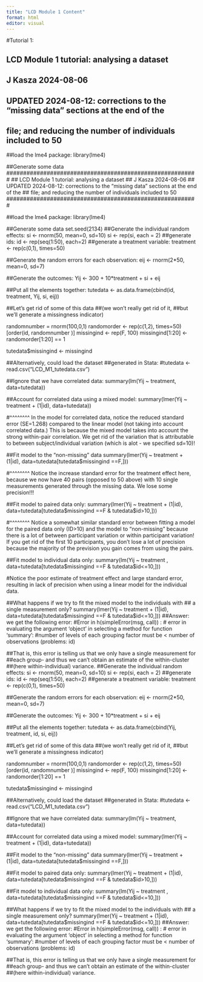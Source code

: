 ```yaml
---
title: "LCD Module 1 Content"
format: html
editor: visual
---
```


#Tutorial 1:

#########################################################
## LCD Module 1 tutorial: analysing a dataset
## J Kasza 2024-08-06
## UPDATED 2024-08-12: corrections to the "missing data" sections at the end of the 
##                      file; and reducing the number of individuals included to 50
#########################################################

##load the lme4 package:
library(lme4)

##Generate some data
#########################################################
## LCD Module 1 tutorial: analysing a dataset
## J Kasza 2024-08-06
## UPDATED 2024-08-12: corrections to the "missing data" sections at the end of the 
##                      file; and reducing the number of individuals included to 50
#########################################################

##load the lme4 package:
library(lme4)

##Generate some data
set.seed(2134)
##Generate the individual random effects:
si <- rnorm(50, mean=0, sd=10)
si <- rep(si, each = 2)
##generate ids:
id <- rep(seq(1:50), each=2)
##generate a treatment variable:
treatment <- rep(c(0,1), times=50)

##Generate the random errors for each observation:
eij <- rnorm(2*50, mean=0, sd=7)

##Generate the outcomes:
Yij <- 300 + 10*treatment + si + eij

##Put all the elements together:
tutedata <- as.data.frame(cbind(id, treatment, Yij, si, eij))

##Let's get rid of some of this data 
##(we won't really get rid of it, 
##but we'll generate a missingness indicator)

randomnumber = rnorm(100,0,1)
randomorder <- rep(c(1,2), times=50)[order(id, randomnumber )]
missingind <- rep(F, 100)
missingind[1:20] <-  randomorder[1:20] == 1  

tutedata$missingind <- missingind

##Alternatively, could load the dataset
##generated in Stata:
#tutedata <- read.csv("LCD_M1_tutedata.csv")

##Ignore that we have correlated data:
summary(lm(Yij ~ treatment, data=tutedata))

##Account for correlated data using a mixed model:
summary(lmer(Yij ~ treatment + (1|id), data=tutedata))

#^^^^^^^^ In the model for correlated data, notice the reduced standard error (SE=1.268) compared to the linear model (not taking into account correlated data.) This is because the mixed model takes into account the strong within-pair correlation. We get rid of the variation that is attributable to between subject/individual variation (which is alot - we specified sd=10)!

##Fit model to the "non-missing" data
summary(lmer(Yij ~ treatment + (1|id), data=tutedata[tutedata$missingind ==F,]))

#^^^^^^^^ Notice the increase standard error for the treatment effect here, because we now have 40 pairs (opposed to 50 above) with 10 single measurements generated through the missing data. We lose some precision!!!

##Fit model to paired data only:
summary(lmer(Yij ~ treatment + (1|id), 
             data=tutedata[tutedata$missingind ==F & tutedata$id>10,]))

#^^^^^^^^ Notice a somewhat similar standard error between fitting a model for the paired data only (ID>10) and the model to "non-missing" because there is a lot of between participant variation or within participant variation! If you get rid of the first 10 participants, you don't lose a lot of precision because the majority of the prevision you gain comes from using the pairs. 

##Fit model to individual data only:
summary(lm(Yij ~ treatment , 
             data=tutedata[tutedata$missingind ==F & tutedata$id<=10,]))
             
#Notice the poor estimate of treatment effect and large standard error, resulting in lack of precision when using a linear model for the individual data.
             

##What happens if we try to fit the mixed model to the individuals with 
## a single measurement only?
summary(lmer(Yij ~ treatment + (1|id), 
           data=tutedata[tutedata$missingind ==F & tutedata$id<=10,]))
##Answer: we get the following error:
#Error in h(simpleError(msg, call)) : 
#  error in evaluating the argument 'object' in selecting a method for function 'summary': 
#number of levels of each grouping factor must be < number of observations (problems: id)

##That is, this error is telling us that we only have a single measurement for 
##each group- and thus we can't obtain an estimate of the within-cluster 
##(here within-individual) variance.
##Generate the individual random effects:
si <- rnorm(50, mean=0, sd=10)
si <- rep(si, each = 2)
##generate ids:
id <- rep(seq(1:50), each=2)
##generate a treatment variable:
treatment <- rep(c(0,1), times=50)

##Generate the random errors for each observation:
eij <- rnorm(2*50, mean=0, sd=7)

##Generate the outcomes:
Yij <- 300 + 10*treatment + si + eij

##Put all the elements together:
tutedata <- as.data.frame(cbind(Yij, treatment, id, si, eij))

##Let's get rid of some of this data 
##(we won't really get rid of it, 
##but we'll generate a missingness indicator)

randomnumber = rnorm(100,0,1)
randomorder <- rep(c(1,2), times=50)[order(id, randomnumber )]
missingind <- rep(F, 100)
missingind[1:20] <-  randomorder[1:20] == 1  

tutedata$missingind <- missingind

##Alternatively, could load the dataset
##generated in Stata:
#tutedata <- read.csv("LCD_M1_tutedata.csv")

##Ignore that we have correlated data:
summary(lm(Yij ~ treatment, data=tutedata))

##Account for correlated data using a mixed model:
summary(lmer(Yij ~ treatment + (1|id), data=tutedata))

##Fit model to the "non-missing" data
summary(lmer(Yij ~ treatment + (1|id), data=tutedata[tutedata$missingind ==F,]))

##Fit model to paired data only:
summary(lmer(Yij ~ treatment + (1|id), 
             data=tutedata[tutedata$missingind ==F & tutedata$id>10,]))

##Fit model to individual data only:
summary(lm(Yij ~ treatment , 
             data=tutedata[tutedata$missingind ==F & tutedata$id<=10,]))

##What happens if we try to fit the mixed model to the individuals with 
## a single measurement only?
summary(lmer(Yij ~ treatment + (1|id), 
           data=tutedata[tutedata$missingind ==F & tutedata$id<=10,]))
##Answer: we get the following error:
#Error in h(simpleError(msg, call)) : 
#  error in evaluating the argument 'object' in selecting a method for function 'summary': 
#number of levels of each grouping factor must be < number of observations (problems: id)

##That is, this error is telling us that we only have a single measurement for 
##each group- and thus we can't obtain an estimate of the within-cluster 
##(here within-individual) variance.







